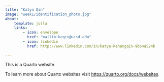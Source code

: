 ```yaml
---
title: "Katya Qin"
image: "week1/identification_photo.jpg"
about: 
    template: jolla
    links:
        - icon: envelope
          href: "mailto:keqin@ucsd.edu"
        - icon: linkedin
          href: http://www.linkedin.com/in/katya-kehangqin-9b64a524b

---
```


This is a Quarto website.

To learn more about Quarto websites visit <https://quarto.org/docs/websites>.
